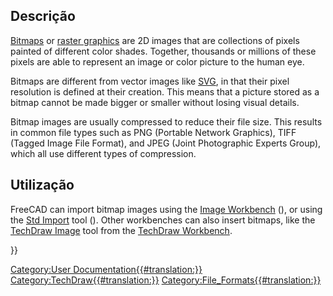 <languages/>

<span id="Description"></span>
== Descrição ==

[https://en.wikipedia.org/wiki/Bitmap Bitmaps] or [http://en.wikipedia.org/wiki/Raster_graphics raster graphics] are 2D images that are collections of pixels painted of different color shades. Together, thousands or millions of these pixels are able to represent an image or color picture to the human eye.

Bitmaps are different from vector images like [[SVG|SVG]], in that their pixel resolution is defined at their creation. This means that a picture stored as a bitmap cannot be made bigger or smaller without losing visual details.

Bitmap images are usually compressed to reduce their file size. This results in common file types such as PNG (Portable Network Graphics), TIFF (Tagged Image File Format), and JPEG (Joint Photographic Experts Group), which all use different types of compression.

<span id="Usage"></span>
==Utilização==

FreeCAD can import bitmap images using the [[Image Workbench|Image Workbench]] ({{VersionMinus|0.20}}), or using the [[Std_Import|Std Import]] tool ({{VersionPlus|0.21}}). Other workbenches can also insert bitmaps, like the [[TechDraw Image|TechDraw Image]] tool from the [[TechDraw Workbench|TechDraw Workbench]].

{{Userdocnavi{{#translation:}}}}
[[Category:User Documentation{{#translation:}}]]
[[Category:TechDraw{{#translation:}}]]
[[Category:File_Formats{{#translation:}}]]